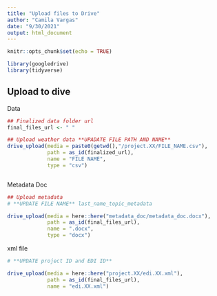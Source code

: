 ```yaml
---
title: "Upload files to Drive"
author: "Camila Vargas"
date: "9/30/2021"
output: html_document
---
```


```r
knitr::opts_chunk$set(echo = TRUE)

library(googledrive)
library(tidyverse)

```


## Upload to dive
Data
```r

## Finalized data folder url
final_files_url <- " "

## Upload weather data **UPADATE FILE PATH AND NAME**
drive_upload(media = paste0(getwd(),"/project.XX/FILE_NAME.csv"),
             path = as_id(finalized_url),
             name = "FILE NAME",
             type = "csv")



```

Metadata Doc

```r
## Upload metadata
# **UPDATE FILE NAME** last_name_topic_metadata

drive_upload(media = here::here("metadata_doc/metadata_doc.docx"),
             path = as_id(final_files_url),
             name = ".docx",
             type = "docx")
```

xml file

```r
# **UPDATE project ID and EDI ID**

drive_upload(media = here::here("project.XX/edi.XX.xml"),
             path = as_id(final_files_url),
             name = "edi.XX.xml")

```

